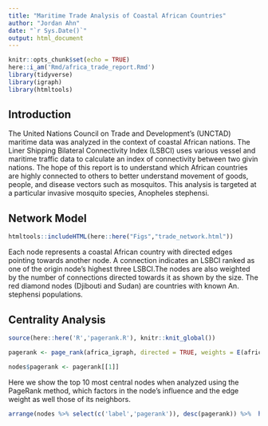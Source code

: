 ```yaml
---
title: "Maritime Trade Analysis of Coastal African Countries"
author: "Jordan Ahn"
date: "`r Sys.Date()`"
output: html_document
---
```


```r
knitr::opts_chunk$set(echo = TRUE)
here::i_am('Rmd/africa_trade_report.Rmd')
library(tidyverse)
library(igraph)
library(htmltools)

```

## Introduction

The United Nations Council on Trade and Development's (UNCTAD) maritime data was analyzed in the context of coastal African nations. The Liner Shipping Bilateral Connectivity Index (LSBCI) uses various vessel and maritime traffic data to calculate an index of connectivity between two givin nations. The hope of this report is to understand which African countries are highly connected to others to better understand movement of goods, people, and disease vectors such as mosquitos. This analysis is targeted at a particular invasive mosquito species, Anopheles stephensi.

## Network Model

```r
htmltools::includeHTML(here::here("Figs","trade_network.html"))
```
Each node represents a coastal African country with directed edges pointing towards another node. A connection indicates an LSBCI ranked as one of the origin node’s highest three LSBCI.The nodes are also weighted by the number of connections directed towards it as shown by the size. The red diamond nodes (Djibouti and Sudan) are countries with known An. stephensi populations. 


## Centrality Analysis

```r
source(here::here('R','pagerank.R'), knitr::knit_global())

pagerank <- page_rank(africa_igraph, directed = TRUE, weights = E(africa_igraph)$weight)

nodes$pagerank <- pagerank[[1]]

```

Here we show the top 10 most central nodes when analyzed using the PageRank method, which factors in the node's influence and the edge weight as well those of its neighbors.


```r
arrange(nodes %>% select(c('label','pagerank')), desc(pagerank)) %>%  head(10)

```


